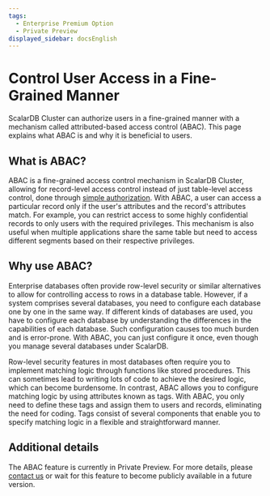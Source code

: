 ```yaml
---
tags:
  - Enterprise Premium Option
  - Private Preview
displayed_sidebar: docsEnglish
---
```


# Control User Access in a Fine-Grained Manner

ScalarDB Cluster can authorize users in a fine-grained manner with a mechanism called attributed-based access control (ABAC). This page explains what ABAC is and why it is beneficial to users.

## What is ABAC?

ABAC is a fine-grained access control mechanism in ScalarDB Cluster, allowing for record-level access control instead of just table-level access control, done through [simple authorization](./scalardb-auth-with-sql.mdx). With ABAC, a user can access a particular record only if the user's attributes and the record's attributes match. For example, you can restrict access to some highly confidential records to only users with the required privileges. This mechanism is also useful when multiple applications share the same table but need to access different segments based on their respective privileges.

## Why use ABAC?

Enterprise databases often provide row-level security or similar alternatives to allow for controlling access to rows in a database table. However, if a system comprises several databases, you need to configure each database one by one in the same way. If different kinds of databases are used, you have to configure each database by understanding the differences in the capabilities of each database. Such configuration causes too much burden and is error-prone. With ABAC, you can just configure it once, even though you manage several databases under ScalarDB.

Row-level security features in most databases often require you to implement matching logic through functions like stored procedures. This can sometimes lead to writing lots of code to achieve the desired logic, which can become burdensome. In contrast, ABAC allows you to configure matching logic by using attributes known as tags. With ABAC, you only need to define these tags and assign them to users and records, eliminating the need for coding. Tags consist of several components that enable you to specify matching logic in a flexible and straightforward manner.

## Additional details

The ABAC feature is currently in Private Preview. For more details, please [contact us](https://www.scalar-labs.com/contact) or wait for this feature to become publicly available in a future version.

